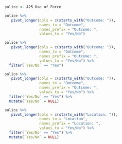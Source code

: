 ```r
police <- A25_Use_of_Force
```


```r
police %>%
   pivot_longer(cols = c(starts_with("Outcome: ")),
                names_to = "Outcome",
                names_prefix = "Outcome: ",
                values_to = "Yes/No")

```

```r
police %>%
   pivot_longer(cols = c(starts_with("Outcome: ")),
                names_to = "Outcome",
                names_prefix = "Outcome: ",
                values_to = "Yes/No") %>% 
  filter(`Yes/No` == "Yes")

```

```r
police %>%
   pivot_longer(cols = c(starts_with("Outcome: ")),
                names_to = "Outcome",
                names_prefix = "Outcome: ",
                values_to = "Yes/No") %>% 
  filter(`Yes/No` == "Yes") %>% 
  mutate(`Yes/No` = NULL)

```

```r
police %>%
   pivot_longer(cols = c(starts_with("Location: ")),
                names_to = "Location",
                names_prefix = "Location: ",
                values_to = "Yes/No") %>% 
  filter(`Yes/No` == "Yes") %>% 
  mutate(`Yes/No` = NULL)

```

